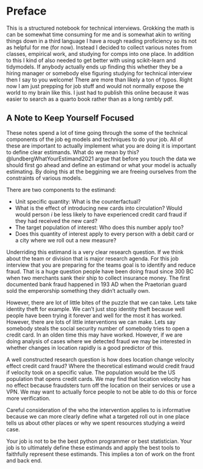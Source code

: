 # Preface {.unnumbered}

This is a structured notebook for technical interviews. Grokking the math is can be somewhat time consuming for me and is somewhat akin to writing things down in a third language I have a rough reading proficiency so its not as helpful for me (for now). Instead I decided to collect various notes from classes, empirical work, and studying for comps into one place. In addition to this I kind of also needed to get better with using scikit-learn and tidymodels. If anybody actually ends up finding this whether they be a hiring manager or somebody else figuring studying for technical interview then I say to you welcome! There are more than likely a ton of typos. Right now I am just prepping for job stuff and would not normally expose the world to my brain like this. I just had to publish this online because it was easier to search as a quarto book rather than as a long rambly pdf.

## A Note to Keep Yourself Focused

These notes spend a lot of time going through the some of the technical components of the job eg models and techniques to do your job. All of these are important to actually implement what you are doing it is important to define clear estimands. 
What do we mean by this? @lundbergWhatYourEstimand2021 argue that before you touch the data we should first go ahead and define an estimand or what your model is actually estimating. By doing this at the beggining we are freeing ourselves from the constraints of various models.


There are two components to the estimand:

- Unit specific quantity: What is the counterfactual?
- What is the effect of introducing new cards into circulation? Would would person *i* be less likely to have experienced credit card fraud if they had received the new card? 
- The target population of interest: Who does this number apply too? 
- Does this quantity of interest apply to every person with a debit card or a city where we roll out a new measure? 

Underriding this estimand is a very clear research question. If we think about the team or division that is major research agenda. For this job interview that you are preparing for the teams goal is to identify and reduce fraud. That is a huge question people have been doing fraud since 300 BC when two merchants sank their ship to collect insurance money. The first documented bank fraud happened in 193 AD when the Praetorian guard sold the emperorship something they didn't actually own. 

However, there are lot of little bites of the puzzle that we can take. Lets take identity theft for example. We can't just stop identity theft because well people have been trying it forever and well for the most it has worked. However, there are lots of little interventions we can make. Lets say somebody steals the social security number of somebody tries to open a credit card. In an olden time this may have worked. However, if we are doing analysis of cases where we detected fraud we may be interested in whether changes in location rapidly is a good predictor of this. 

A well constructed research question is how does location change velocity effect credit card fraud? Where the theoretical estimand would credit fraud if velocity took on a specific value. The population would be the US population that opens credit cards. We may find that location velocity has no effect because fraudsters turn off the location on their services or use a VPN. We may want to actually force people to not be able to do this or force more verification. 

Careful consideration of the who the intervention applies to is informative because we can more clearly define what a targeted roll out in one place tells us about other places or why we spent resources studying a weird case. 

Your job is not to be the best python programmer or best statistician. Your job is to ultimately define these estimands and apply the best tools to faithfully represent these estimands. This implies a ton of work on the front and back end. 